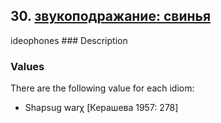 ## 30. <a href =  'https://agricolamz.github.io/The_Circassian_Isoglosses_Database/30.html'>звукоподражание: свинья</a>
ideophones
### Description



### Values
There are the following value for each idiom:

* Shapsug  warχ [Керашева 1957: 278] 

